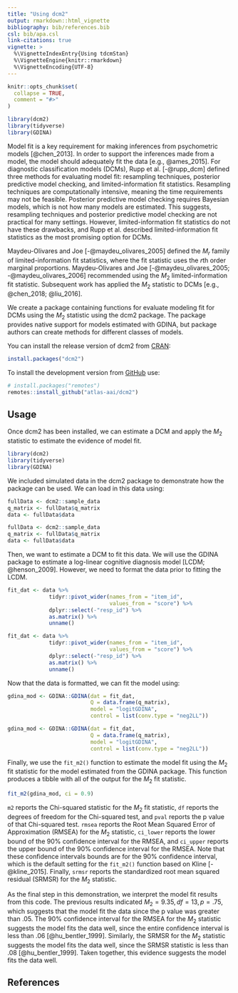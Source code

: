 ```yaml
---
title: "Using dcm2"
output: rmarkdown::html_vignette
bibliography: bib/references.bib
csl: bib/apa.csl
link-citations: true
vignette: >
  %\VignetteIndexEntry{Using tdcmStan}
  %\VignetteEngine{knitr::rmarkdown}
  %\VignetteEncoding{UTF-8}
---
```


```r
knitr::opts_chunk$set(
  collapse = TRUE,
  comment = "#>"
)

library(dcm2)
library(tidyverse)
library(GDINA)
```

Model fit is a key requirement for making inferences from psychometric models [@chen_2013].
In order to support the inferences made from a model, the model should adequately fit the data [e.g., @ames_2015].
For diagnostic classification models (DCMs), Rupp et al. [-@rupp_dcm] defined three methods for evaluating model fit: resampling techniques, posterior predictive model checking, and limited-information fit statistics.
Resampling techniques are computationally intensive, meaning the time requirements may not be feasible.
Posterior predictive model checking requires Bayesian models, which is not how many models are estimated.
This suggests, resampling techniques and posterior predictive model checking are not practical for many settings.
However, limited-information fit statistics do not have these drawbacks, and Rupp et al. described limited-information fit statistics as the most promising option for DCMs.

Maydeu-Olivares and Joe [-@maydeu_olivares_2005] defined the $M_r$ family of limited-information fit statistics, where the fit statistic uses the *r*th order marginal proportions.
Maydeu-Olivares and Joe [-@maydeu_olivares_2005; -@maydeu_olivares_2006] recommended using the $M_2$ limited-information fit statistic.
Subsequent work has applied the $M_2$ statistic to DCMs [e.g., @chen_2018; @liu_2016].

We create a package containing functions for evaluate modeling fit for DCMs using the $M_2$ statistic using the dcm2 package.
The package provides native support for models estimated with GDINA, but package authors can create methods for different classes of models.

You can install the release version of dcm2 from [CRAN](https://cran.r-project.org/):

```r
install.packages("dcm2")
```

To install the development version from [GitHub](https://github.com/) use:

``` r
# install.packages("remotes")
remotes::install_github("atlas-aai/dcm2")
```

## Usage

Once dcm2 has been installed, we can estimate a DCM and apply the $M_2$ statistic to estimate the evidence of model fit.

```r
library(dcm2)
library(tidyverse)
library(GDINA)
```

We included simulated data in the dcm2 package to demonstrate how the package can be used.
We can load in this data using:

```r
fullData <- dcm2::sample_data
q_matrix <- fullData$q_matrix
data <- fullData$data
```

```r
fullData <- dcm2::sample_data
q_matrix <- fullData$q_matrix
data <- fullData$data
```

Then, we want to estimate a DCM to fit this data.
We will use the GDINA package to estimate a log-linear cognitive diagnosis model [LCDM; @henson_2009].
However, we need to format the data prior to fitting the LCDM.

```r
fit_dat <- data %>%
             tidyr::pivot_wider(names_from = "item_id",
                                values_from = "score") %>%
             dplyr::select(-"resp_id") %>%
             as.matrix() %>%
             unname()
```

```r
fit_dat <- data %>%
             tidyr::pivot_wider(names_from = "item_id",
                                values_from = "score") %>%
             dplyr::select(-"resp_id") %>%
             as.matrix() %>%
             unname()
```

Now that the data is formatted, we can fit the model using:

```r
gdina_mod <- GDINA::GDINA(dat = fit_dat,
                          Q = data.frame(q_matrix),
                          model = "logitGDINA",
                          control = list(conv.type = "neg2LL"))
```

```r
gdina_mod <- GDINA::GDINA(dat = fit_dat,
                          Q = data.frame(q_matrix),
                          model = "logitGDINA",
                          control = list(conv.type = "neg2LL"))
```

Finally, we use the `fit_m2()` function to estimate the model fit using the $M_2$ fit statistic for the model estimated from the GDINA package.
This function produces a tibble with all of the output for the $M_2$ fit statistic.

```r
fit_m2(gdina_mod, ci = 0.9)
```

`m2` reports the Chi-squared statistic for the $M_2$ fit statistic, `df` reports the degrees of freedom for the Chi-squared test, and `pval` reports the p value of that Chi-squared test.
`rmsea` reports the Root Mean Squared Error of Approximation (RMSEA) for the $M_2$ statistic, `ci_lower` reports the lower bound of the 90% confidence interval for the RMSEA, and `ci_upper` reports the upper bound of the 90% confidence interval for the RMSEA.
Note that these confidence intervals bounds are for the 90% confidence interval, which is the default setting for the `fit_m2()` function based on Kline [-@kline_2015].
Finally, `srmsr` reports the standardized root mean squared residual (SRMSR) for the $M_2$ statistic.

As the final step in this demonstration, we interpret the model fit results from this code.
The previous results indicated $M_2 = 9.35, df = 13, p = .75$, which suggests that the model fit the data since the p value was greater than .05.
The 90% confidence interval for the RMSEA for the $M_2$ statistic suggests the model fits the data well, since the entire confidence interval is less than .06 [@hu_bentler_1999].
Similarly, the SRMSR for the $M_2$ statistic suggests the model fits the data well, since the SRMSR statistic is less than .08 [@hu_bentler_1999].
Taken together, this evidence suggests the model fits the data well.

## References
